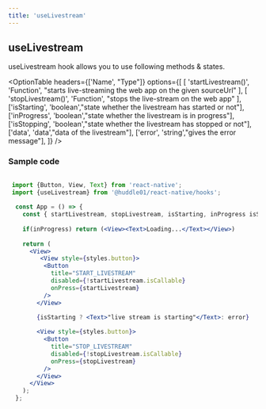 ```yaml
---
title: 'useLivestream'
---
```



## useLivestream

useLivestream hook allows you to use following methods & states.

<OptionTable
  headers={['Name', "Type"]}
  options={[
    [
      'startLivestream()',
      'Function',
      "starts live-streaming the web app on the given sourceUrl"
    ],
    [
      'stopLivestream()',
      'Function',
      "stops the live-stream on the web app"
    ],
    ['isStarting', 'boolean',"state whether the livestream has started or not"],
    ['inProgress', 'boolean',"state whether the livestream is in progress"],
    ['isStopping', 'boolean',"state whether the livestream has stopped or not"],
    ['data', 'data',"data of the livestream"],
    ['error', 'string',"gives the error message"],
  ]} 
/>


### Sample code


```jsx

 import {Button, View, Text} from 'react-native';
 import {useLivestream} from '@huddle01/react-native/hooks';
  
  const App = () => {
    const { startLivestream, stopLivestream, isStarting, inProgress isStopping, error } = useLivestream();
 
    if(inProgress) return (<View><Text>Loading...</Text></View>)
  
    return (
      <View>
         <View style={styles.button}>
          <Button
            title="START_LIVESTREAM"
            disabled={!startLivestream.isCallable} 
            onPress={startLivestream}
          />
        </View>
 
        {isStarting ? <Text>"live stream is starting"</Text>: error} 

        <View style={styles.button}>
          <Button
            title="STOP_LIVESTREAM"
            disabled={!stopLivestream.isCallable}
            onPress={stopLivestream}
          />
        </View>
      </View>
    );
  };
 
```